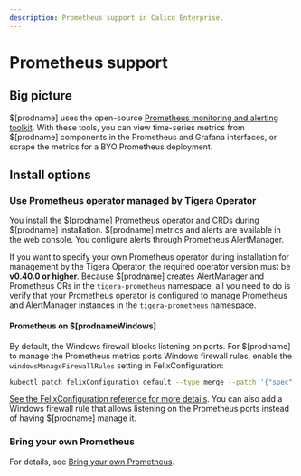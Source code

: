 ```yaml
---
description: Prometheus support in Calico Enterprise.
---
```


# Prometheus support

## Big picture

$[prodname] uses the open-source [Prometheus monitoring and alerting toolkit](https://prometheus.io/docs/introduction/overview/). With these tools, you can view time-series metrics from $[prodname] components in the Prometheus and Grafana interfaces, or scrape the metrics for a BYO Prometheus deployment.

## Install options

### Use Prometheus operator managed by Tigera Operator

You install the $[prodname] Prometheus operator and CRDs during $[prodname] installation. $[prodname] metrics and alerts are available in the web console. You configure alerts through Prometheus AlertManager.

If you want to specify your own Prometheus operator during installation for management by the Tigera Operator, the required operator version must be **v0.40.0 or higher**. Because $[prodname] creates AlertManager and Prometheus CRs in the `tigera-prometheus` namespace, all you need to do is verify that your Prometheus operator is configured to manage Prometheus and AlertManager instances in the `tigera-prometheus` namespace.

#### Prometheus on $[prodnameWindows]

By default, the Windows firewall blocks listening on ports. For $[prodname] to manage the Prometheus metrics ports Windows firewall rules, enable the `windowsManageFirewallRules` setting in FelixConfiguration:

```bash
kubectl patch felixConfiguration default --type merge --patch '{"spec": {"windowsManageFirewallRules": "Enabled"}}'
```

[See the FelixConfiguration reference for more details](../../../reference/resources/felixconfig.mdx). You can also add a Windows firewall rule that allows listening on the Prometheus ports instead of having $[prodname] manage it.

### Bring your own Prometheus

For details, see [Bring your own Prometheus](byo-prometheus.mdx).
